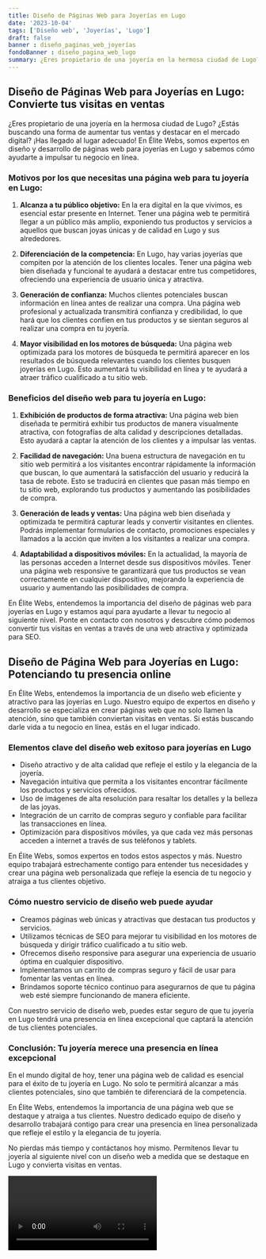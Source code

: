 ```yaml
---
title: Diseño de Páginas Web para Joyerías en Lugo
date: '2023-10-04'
tags: ['Diseño web', 'Joyerías', 'Lugo']
draft: false
banner : diseño_paginas_web_joyerías
fondoBanner : diseño_pagina_web_lugo
summary: ¿Eres propietario de una joyería en la hermosa ciudad de Lugo? ¿Estás buscando una forma de aumentar tus ventas y destacar en el mercado digital? ¡Has llegado al lugar adecuado! En Élite Webs, somos expertos en diseño y desarrollo de páginas web para joyerías en Lugo y sabemos cómo ayudarte a impulsar tu negocio en línea.
---
```


## Diseño de Páginas Web para Joyerías en Lugo: Convierte tus visitas en ventas

¿Eres propietario de una joyería en la hermosa ciudad de Lugo? ¿Estás buscando una forma de aumentar tus ventas y destacar en el mercado digital? ¡Has llegado al lugar adecuado! En Élite Webs, somos expertos en diseño y desarrollo de páginas web para joyerías en Lugo y sabemos cómo ayudarte a impulsar tu negocio en línea.

### Motivos por los que necesitas una página web para tu joyería en Lugo:

1. **Alcanza a tu público objetivo:** En la era digital en la que vivimos, es esencial estar presente en Internet. Tener una página web te permitirá llegar a un público más amplio, exponiendo tus productos y servicios a aquellos que buscan joyas únicas y de calidad en Lugo y sus alrededores.

2. **Diferenciación de la competencia:** En Lugo, hay varias joyerías que compiten por la atención de los clientes locales. Tener una página web bien diseñada y funcional te ayudará a destacar entre tus competidores, ofreciendo una experiencia de usuario única y atractiva.

3. **Generación de confianza:** Muchos clientes potenciales buscan información en línea antes de realizar una compra. Una página web profesional y actualizada transmitirá confianza y credibilidad, lo que hará que los clientes confíen en tus productos y se sientan seguros al realizar una compra en tu joyería.

4. **Mayor visibilidad en los motores de búsqueda:** Una página web optimizada para los motores de búsqueda te permitirá aparecer en los resultados de búsqueda relevantes cuando los clientes busquen joyerías en Lugo. Esto aumentará tu visibilidad en línea y te ayudará a atraer tráfico cualificado a tu sitio web.

### Beneficios del diseño web para tu joyería en Lugo:

1. **Exhibición de productos de forma atractiva:** Una página web bien diseñada te permitirá exhibir tus productos de manera visualmente atractiva, con fotografías de alta calidad y descripciones detalladas. Esto ayudará a captar la atención de los clientes y a impulsar las ventas.

2. **Facilidad de navegación:** Una buena estructura de navegación en tu sitio web permitirá a los visitantes encontrar rápidamente la información que buscan, lo que aumentará la satisfacción del usuario y reducirá la tasa de rebote. Esto se traducirá en clientes que pasan más tiempo en tu sitio web, explorando tus productos y aumentando las posibilidades de compra.

3. **Generación de leads y ventas:** Una página web bien diseñada y optimizada te permitirá capturar leads y convertir visitantes en clientes. Podrás implementar formularios de contacto, promociones especiales y llamados a la acción que inviten a los visitantes a realizar una compra.

4. **Adaptabilidad a dispositivos móviles:** En la actualidad, la mayoría de las personas acceden a Internet desde sus dispositivos móviles. Tener una página web responsive te garantizará que tus productos se vean correctamente en cualquier dispositivo, mejorando la experiencia de usuario y aumentando las posibilidades de compra.

En Élite Webs, entendemos la importancia del diseño de páginas web para joyerías en Lugo y estamos aquí para ayudarte a llevar tu negocio al siguiente nivel. Ponte en contacto con nosotros y descubre cómo podemos convertir tus visitas en ventas a través de una web atractiva y optimizada para SEO.

<GifSeo />

<Cta />

## Diseño de Página Web para Joyerías en Lugo: Potenciando tu presencia online

En Élite Webs, entendemos la importancia de un diseño web eficiente y atractivo para las joyerías en Lugo. Nuestro equipo de expertos en diseño y desarrollo se especializa en crear páginas web que no solo llamen la atención, sino que también conviertan visitas en ventas. Si estás buscando darle vida a tu negocio en línea, estás en el lugar indicado.

### Elementos clave del diseño web exitoso para joyerías en Lugo

- Diseño atractivo y de alta calidad que refleje el estilo y la elegancia de la joyería.
- Navegación intuitiva que permita a los visitantes encontrar fácilmente los productos y servicios ofrecidos.
- Uso de imágenes de alta resolución para resaltar los detalles y la belleza de las joyas.
- Integración de un carrito de compras seguro y confiable para facilitar las transacciones en línea.
- Optimización para dispositivos móviles, ya que cada vez más personas acceden a internet a través de sus teléfonos y tablets.

En Élite Webs, somos expertos en todos estos aspectos y más. Nuestro equipo trabajará estrechamente contigo para entender tus necesidades y crear una página web personalizada que refleje la esencia de tu negocio y atraiga a tus clientes objetivo.

### Cómo nuestro servicio de diseño web puede ayudar

- Creamos páginas web únicas y atractivas que destacan tus productos y servicios.
- Utilizamos técnicas de SEO para mejorar tu visibilidad en los motores de búsqueda y dirigir tráfico cualificado a tu sitio web.
- Ofrecemos diseño responsive para asegurar una experiencia de usuario óptima en cualquier dispositivo.
- Implementamos un carrito de compras seguro y fácil de usar para fomentar las ventas en línea.
- Brindamos soporte técnico continuo para asegurarnos de que tu página web esté siempre funcionando de manera eficiente.

Con nuestro servicio de diseño web, puedes estar seguro de que tu joyería en Lugo tendrá una presencia en línea excepcional que captará la atención de tus clientes potenciales. 

### Conclusión: Tu joyería merece una presencia en línea excepcional

En el mundo digital de hoy, tener una página web de calidad es esencial para el éxito de tu joyería en Lugo. No solo te permitirá alcanzar a más clientes potenciales, sino que también te diferenciará de la competencia.

En Élite Webs, entendemos la importancia de una página web que se destaque y atraiga a tus clientes. Nuestro dedicado equipo de diseño y desarrollo trabajará contigo para crear una presencia en línea personalizada que refleje el estilo y la elegancia de tu joyería.

No pierdas más tiempo y contáctanos hoy mismo. Permítenos llevar tu joyería al siguiente nivel con un diseño web a medida que se destaque en Lugo y convierta visitas en ventas.

<Video />

<CtaBot job='Joyerías' city='Lugo'/>

<Gmaps query='Lugo+españa+maps' />